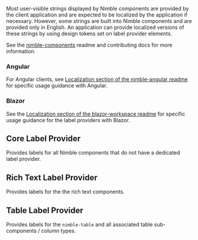 
<Meta title="Tokens/Label Providers" />
<Title>Label Providers</Title>

Most user-visible strings displayed by Nimble components are provided by the
client application and are expected to be localized by the application if
necessary. However, some strings are built into Nimble components and are
provided only in English. An application can provide localized versions of these
strings by using design tokens set on label provider elements.

See the
[nimble-components](https://github.com/ni/nimble/tree/main/packages/nimble-components)
readme and contributing docs for more information.

### Angular

For Angular clients, see
[Localization section of the nimble-angular readme](https://github.com/ni/nimble/blob/main/packages/angular-workspace/nimble-angular/README.md#localization-optional)
for specific usage guidance with Angular.

### Blazor

See the
[Localization section of the blazor-workspace readme](https://github.com/ni/nimble/tree/main/packages/blazor-workspace#localization-optional)
for specific usage guidance for the label providers with Blazor.

## Core Label Provider

Provides labels for all Nimble components that do not have a dedicated label
provider.

<Canvas of={coreLabelProvider} sourceState="none" />

## Rich Text Label Provider

Provides labels for the the rich text components.

<Canvas of={richTextLabelProvider} sourceState="none" />

## Table Label Provider

Provides labels for the `nimble-table` and all associated table sub-components /
column types.

<Canvas of={tableLabelProvider} sourceState="none" />
